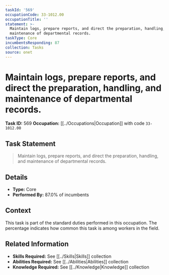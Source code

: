 ```yaml
---
taskId: '569'
occupationCode: 33-1012.00
occupationTitle: ''
statement: >-
  Maintain logs, prepare reports, and direct the preparation, handling, and
  maintenance of departmental records.
taskType: Core
incumbentsResponding: 87
collection: Tasks
source: onet
---
```

# Maintain logs, prepare reports, and direct the preparation, handling, and maintenance of departmental records.

**Task ID:** 569
**Occupation:** [[../Occupations|Occupation]] with code `33-1012.00`

## Task Statement

> Maintain logs, prepare reports, and direct the preparation, handling, and maintenance of departmental records.

## Details

- **Type:** Core
- **Performed By:** 87.0% of incumbents

## Context

This task is part of the standard duties performed in this occupation. The percentage indicates how common this task is among workers in the field.

## Related Information

- **Skills Required:** See [[../Skills|Skills]] collection
- **Abilities Required:** See [[../Abilities|Abilities]] collection
- **Knowledge Required:** See [[../Knowledge|Knowledge]] collection
